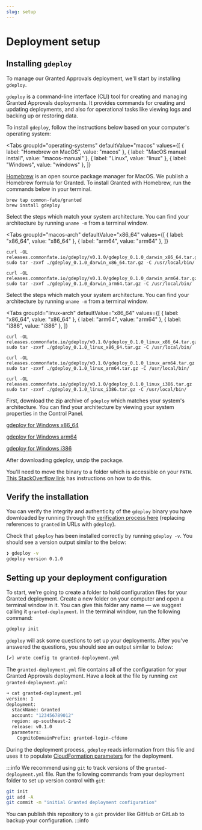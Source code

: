 ```yaml
---
slug: setup
---
```



# Deployment setup

## Installing `gdeploy`

To manage our Granted Approvals deployment, we'll start by installing `gdeploy`.

`gdeploy` is a command-line interface (CLI) tool for creating and managing Granted Approvals deployments. It provides commands for creating and updating deployments, and also for operational tasks like viewing logs and backing up or restoring data.

To install `gdeploy`, follow the instructions below based on your computer's operating system:

<Tabs
groupId="operating-systems"
defaultValue="macos"
values={[
  { label: "Homebrew on MacOS", value: "macos" },
  { label: "MacOS manual install", value: "macos-manual" },
  { label: "Linux", value: "linux" },
  { label: "Windows", value: "windows" },
  ]}
>
<TabItem value="macos">

[Homebrew](https://brew.sh/) is an open source package manager for MacOS. We publish a Homebrew formula for Granted. To install Granted with Homebrew, run the commands below in your terminal.

```
brew tap common-fate/granted
brew install gdeploy
```

</TabItem>

<TabItem value="macos-manual">

Select the steps which match your system architecture. You can find your architecture by running `uname -m` from a terminal window.

<Tabs
  groupId="macos-arch"
  defaultValue="x86_64"
  values={[
    { label: "x86_64", value: "x86_64" },
    { label: "arm64", value: "arm64" },
    ]}
>

<TabItem value="x86_64">

```
curl -OL releases.commonfate.io/gdeploy/v0.1.0/gdeploy_0.1.0_darwin_x86_64.tar.gz
sudo tar -zxvf ./gdeploy_0.1.0_darwin_x86_64.tar.gz -C /usr/local/bin/
```

</TabItem>
<TabItem value="arm64">

```
curl -OL releases.commonfate.io/gdeploy/v0.1.0/gdeploy_0.1.0_darwin_arm64.tar.gz
sudo tar -zxvf ./gdeploy_0.1.0_darwin_arm64.tar.gz -C /usr/local/bin/
```

</TabItem>
</Tabs>
</TabItem>

<TabItem value="linux">

Select the steps which match your system architecture. You can find your architecture by running `uname -m` from a terminal window.

<Tabs
  groupId="linux-arch"
  defaultValue="x86_64"
  values={[
    { label: "x86_64", value: "x86_64" },
    { label: "arm64", value: "arm64" },
    { label: "i386", value: "i386" },
    ]}
>

<TabItem value="x86_64">

```
curl -OL releases.commonfate.io/gdeploy/v0.1.0/gdeploy_0.1.0_linux_x86_64.tar.gz
sudo tar -zxvf ./gdeploy_0.1.0_linux_x86_64.tar.gz -C /usr/local/bin/
```

</TabItem>
<TabItem value="arm64">

```
curl -OL releases.commonfate.io/gdeploy/v0.1.0/gdeploy_0.1.0_linux_arm64.tar.gz
sudo tar -zxvf ./gdeploy_0.1.0_linux_arm64.tar.gz -C /usr/local/bin/
```

</TabItem>
<TabItem value="i386">

```
curl -OL releases.commonfate.io/gdeploy/v0.1.0/gdeploy_0.1.0_linux_i386.tar.gz
sudo tar -zxvf ./gdeploy_0.1.0_linux_i386.tar.gz -C /usr/local/bin/
```

</TabItem>
</Tabs>

</TabItem>

<TabItem value="windows">

First, download the zip archive of `gdeploy` which matches your system's architecture. You can find your architecture by viewing your system properties in the Control Panel.

[gdeploy for Windows x86_64](https://releases.commonfate.io/gdeploy/v0.1.0/gdeploy_0.1.0_windows_x86_64.zip)

[gdeploy for Windows arm64](https://releases.commonfate.io/gdeploy/v0.1.0/gdeploy_0.1.0_windows_arm64.zip)

[gdeploy for Windows i386](https://releases.commonfate.io/gdeploy/v0.1.0/gdeploy_0.1.0_windows_i386.zip)

After downloading gdeploy, unzip the package.

You'll need to move the binary to a folder which is accessible on your `PATH`. [This StackOverflow link](https://stackoverflow.com/questions/1618280/where-can-i-set-path-to-make-exe-on-windows) has instructions on how to do this.

</TabItem>

</Tabs>

## Verify the installation

You can verify the integrity and authenticity of the `gdeploy` binary you have downloaded by running through the [verification process here](/granted/security#release-verification) (replacing references to `granted` in URLs with `gdeploy`).

Check that `gdeploy` has been installed correctly by running `gdeploy -v`. You should see a version output similar to the below:

```bash
❯ gdeploy -v
gdeploy version 0.1.0
```

## Setting up your deployment configuration

To start, we're going to create a folder to hold configuration files for your Granted deployment. Create a new folder on your computer and open a terminal window in it. You can give this folder any name — we suggest calling it `granted-deployment`. In the terminal window, run the following command:

```bash
gdeploy init
```

`gdeploy` will ask some questions to set up your deployments. After you've answered the questions, you should see an output similar to below:

```bash
[✔] wrote config to granted-deployment.yml
```

The `granted-deployment.yml` file contains all of the configuration for your Granted Approvals deployment. Have a look at the file by running `cat granted-deployment.yml`:

```bash
➜ cat granted-deployment.yml
version: 1
deployment:
  stackName: Granted
  account: "123456789012"
  region: ap-southeast-2
  release: v0.1.0
  parameters:
    CognitoDomainPrefix: granted-login-cfdemo
```

During the deployment process, `gdeploy` reads information from this file and uses it to populate [CloudFormation parameters](https://docs.aws.amazon.com/AWSCloudFormation/latest/UserGuide/parameters-section-structure.html) for the deployment.

:::info
We recommend using `git` to track versions of the `granted-deployment.yml` file. Run the following commands from your deployment folder to set up version control with `git`:

```bash
git init
git add -A
git commit -m "initial Granted deployment configuration"
```

You can publish this repository to a `git` provider like GitHub or GitLab to backup your configuration.
:::info
